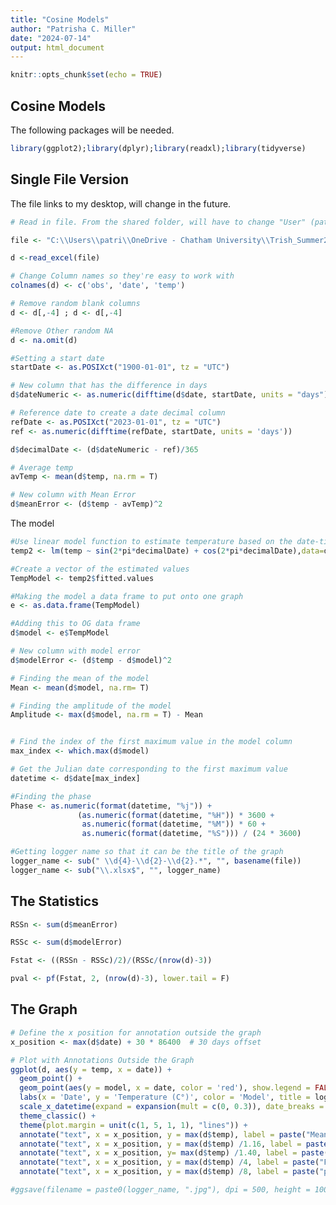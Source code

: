 ```yaml
---
title: "Cosine Models"
author: "Patrisha C. Miller"
date: "2024-07-14"
output: html_document
---
```


```r
knitr::opts_chunk$set(echo = TRUE)
```

## Cosine Models

The following packages will be needed.

```r
library(ggplot2);library(dplyr);library(readxl);library(tidyverse)
```

## Single File Version

The file links to my desktop, will change in the future.

```r
# Read in file. From the shared folder, will have to change "User" (patri) to your own personal user

file <- "C:\\Users\\patri\\OneDrive - Chatham University\\Trish_Summer2024\\FernowTrish\\Compiled2\\Camp Hollow water.xlsx"

d <-read_excel(file)

# Change Column names so they're easy to work with
colnames(d) <- c('obs', 'date', 'temp')

# Remove random blank columns
d <- d[,-4] ; d <- d[,-4]

#Remove Other random NA
d <- na.omit(d)

#Setting a start date
startDate <- as.POSIXct("1900-01-01", tz = "UTC")

# New column that has the difference in days
d$dateNumeric <- as.numeric(difftime(d$date, startDate, units = "days"))

# Reference date to create a date decimal column
refDate <- as.POSIXct("2023-01-01", tz = "UTC")
ref <- as.numeric(difftime(refDate, startDate, units = 'days'))

d$decimalDate <- (d$dateNumeric - ref)/365

# Average temp
avTemp <- mean(d$temp, na.rm = T)

# New column with Mean Error
d$meanError <- (d$temp - avTemp)^2


```

The model

```r

#Use linear model function to estimate temperature based on the date-time yearly fraction using a fourier series
temp2 <- lm(temp ~ sin(2*pi*decimalDate) + cos(2*pi*decimalDate),data=d) 

#Create a vector of the estimated values
TempModel <- temp2$fitted.values

#Making the model a data frame to put onto one graph
e <- as.data.frame(TempModel)

#Adding this to OG data frame
d$model <- e$TempModel

# New column with model error
d$modelError <- (d$temp - d$model)^2

# Finding the mean of the model
Mean <- mean(d$model, na.rm= T)

# Finding the amplitude of the model
Amplitude <- max(d$model, na.rm = T) - Mean


# Find the index of the first maximum value in the model column
max_index <- which.max(d$model)

# Get the Julian date corresponding to the first maximum value
datetime <- d$date[max_index]

#Finding the phase
Phase <- as.numeric(format(datetime, "%j")) + 
               (as.numeric(format(datetime, "%H")) * 3600 + 
                as.numeric(format(datetime, "%M")) * 60 + 
                as.numeric(format(datetime, "%S"))) / (24 * 3600)

#Getting logger name so that it can be the title of the graph
logger_name <- sub(" \\d{4}-\\d{2}-\\d{2}.*", "", basename(file))
logger_name <- sub("\\.xlsx$", "", logger_name)
```
## The Statistics

```r

RSSn <- sum(d$meanError)

RSSc <- sum(d$modelError)

Fstat <- ((RSSn - RSSc)/2)/(RSSc/(nrow(d)-3))

pval <- pf(Fstat, 2, (nrow(d)-3), lower.tail = F)

```
## The Graph

```r

# Define the x position for annotation outside the graph
x_position <- max(d$date) + 30 * 86400  # 30 days offset

# Plot with Annotations Outside the Graph
ggplot(d, aes(y = temp, x = date)) +
  geom_point() +
  geom_point(aes(y = model, x = date, color = 'red'), show.legend = FALSE) +
  labs(x = 'Date', y = 'Temperature (C°)', color = 'Model', title = logger_name) +
  scale_x_datetime(expand = expansion(mult = c(0, 0.3)), date_breaks = "3 months",date_labels = "%b %Y") +
  theme_classic() +
  theme(plot.margin = unit(c(1, 5, 1, 1), "lines")) +
  annotate("text", x = x_position, y = max(d$temp), label = paste("Mean:", round(Mean, 2)), size = 4, color = "black", hjust = 0) +
  annotate("text", x = x_position, y = max(d$temp) /1.16, label = paste("Amplitude:", round(Amplitude, 2)), size = 4, color = "black", hjust = 0)+
  annotate("text", x = x_position, y= max(d$temp) /1.40, label = paste("Phase:",round(Phase,2)), size = 4, color = 'black', hjust = 0)+
  annotate("text", x = x_position, y = max(d$temp) /4, label = paste("F = ",round(Fstat,2)),size = 4, color = 'black', hjust = 0)+
  annotate("text", x = x_position, y = max(d$temp) /8, label = paste("p << ", pval), size = 4, color = 'black', hjust = 0)

#ggsave(filename = paste0(logger_name, ".jpg"), dpi = 500, height = 100, width = 200, units = 'mm')

```

